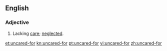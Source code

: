 ==English==
===Adjective===
{{en-adj}}
# Lacking [[care]]; [[neglected]].

[[et:uncared-for]]
[[kn:uncared-for]]
[[pt:uncared-for]]
[[vi:uncared-for]]
[[zh:uncared-for]]